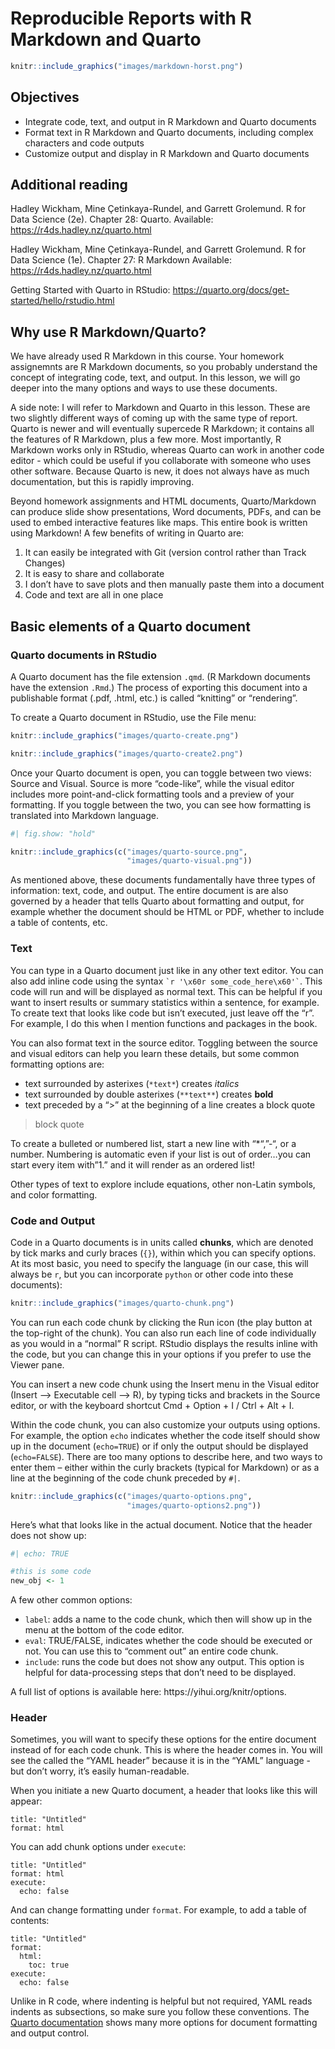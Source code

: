 # Reproducible Reports with R Markdown and Quarto {#markdown}

```r
knitr::include_graphics("images/markdown-horst.png")
```

## Objectives

-   Integrate code, text, and output in R Markdown and Quarto documents
-   Format text in R Markdown and Quarto documents, including complex characters and code outputs
-   Customize output and display in R Markdown and Quarto documents

## Additional reading

Hadley Wickham, Mine Çetinkaya-Rundel, and Garrett Grolemund. R for Data Science (2e). Chapter 28: Quarto. Available: <https://r4ds.hadley.nz/quarto.html>

Hadley Wickham, Mine Çetinkaya-Rundel, and Garrett Grolemund. R for Data Science (1e). Chapter 27: R Markdown Available: <https://r4ds.hadley.nz/quarto.html>

Getting Started with Quarto in RStudio: <https://quarto.org/docs/get-started/hello/rstudio.html>

## Why use R Markdown/Quarto?

We have already used R Markdown in this course. Your homework assignemnts are R Markdown documents, so you probably understand the concept of integrating code, text, and output. In this lesson, we will go deeper into the many options and ways to use these documents.

A side note: I will refer to Markdown and Quarto in this lesson. These are two slightly different ways of coming up with the same type of report. Quarto is newer and will eventually supercede R Markdown; it contains all the features of R Markdown, plus a few more. Most importantly, R Markdown works only in RStudio, whereas Quarto can work in another code editor - which could be useful if you collaborate with someone who uses other software. Because Quarto is new, it does not always have as much documentation, but this is rapidly improving.

Beyond homework assignments and HTML documents, Quarto/Markdown can produce slide show presentations, Word documents, PDFs, and can be used to embed interactive features like maps. This entire book is written using Markdown! A few benefits of writing in Quarto are:

1.  It can easily be integrated with Git (version control rather than Track Changes)
2.  It is easy to share and collaborate
3.  I don't have to save plots and then manually paste them into a document
4.  Code and text are all in one place

## Basic elements of a Quarto document

### Quarto documents in RStudio

A Quarto document has the file extension `.qmd`. (R Markdown documents have the extension `.Rmd`.) The process of exporting this document into a publishable format (.pdf, .html, etc.) is called "knitting" or "rendering".

To create a Quarto document in RStudio, use the File menu:

```r
knitr::include_graphics("images/quarto-create.png")
```

```r
knitr::include_graphics("images/quarto-create2.png")
```

Once your Quarto document is open, you can toggle between two views: Source and Visual. Source is more "code-like", while the visual editor includes more point-and-click formatting tools and a preview of your formatting. If you toggle between the two, you can see how formatting is translated into Markdown language.

```r
#| fig.show: "hold"

knitr::include_graphics(c("images/quarto-source.png",
                          "images/quarto-visual.png"))
```

As mentioned above, these documents fundamentally have three types of information: text, code, and output. The entire document is are also governed by a header that tells Quarto about formatting and output, for example whether the document should be HTML or PDF, whether to include a table of contents, etc.

### Text

You can type in a Quarto document just like in any other text editor. You can also add inline code using the syntax `` `r '\x60r some_code_here\x60'` ``. This code will run and will be displayed as normal text. This can be helpful if you want to insert results or summary statistics within a sentence, for example. To create text that looks like code but isn't executed, just leave off the "r". For example, I do this when I mention functions and packages in the book.

You can also format text in the source editor. Toggling between the source and visual editors can help you learn these details, but some common formatting options are:

* text surrounded by asterixes (`*text*`) creates *italics*
* text surrounded by double asterixes (`**text**`) creates **bold**
* text preceded by a ">" at the beginning of a line creates a block quote

> block quote

To create a bulleted or numbered list, start a new line with "*", "-", or a number. Numbering is automatic even if your list is out of order...you can start every item with "1." and it will render as an ordered list!

Other types of text to explore include equations, other non-Latin symbols, and color formatting.

### Code and Output

Code in a Quarto documents is in units called **chunks**, which are denoted by tick marks and curly braces (`{}`), within which you can specify options. At its most basic, you need to specify the language (in our case, this will always be `r`, but you can incorporate `python` or other code into these documents):

```r
knitr::include_graphics("images/quarto-chunk.png")
```

You can run each code chunk by clicking the Run icon (the play button at the top-right of the chunk). You can also run each line of code individually as you would in a "normal" R script. RStudio displays the results inline with the code, but you can change this in your options if you prefer to use the Viewer pane.

You can insert a new code chunk using the Insert menu in the Visual editor (Insert –\> Executable cell –\> R), by typing ticks and brackets in the Source editor, or with the keyboard shortcut Cmd + Option + I / Ctrl + Alt + I.

Within the code chunk, you can also customize your outputs using options. For example, the option `echo` indicates whether the code itself should show up in the document (`echo=TRUE`) or if only the output should be displayed (`echo=FALSE`). There are too many options to describe here, and two ways to enter them -- either within the curly brackets (typical for Markdown) or as a line at the beginning of the code chunk preceded by `#|`.

```r
knitr::include_graphics(c("images/quarto-options.png",
                          "images/quarto-options2.png"))
```

Here's what that looks like in the actual document. Notice that the header does not show up:

```r
#| echo: TRUE

#this is some code
new_obj <- 1
```

A few other common options:

-   `label`: adds a name to the code chunk, which then will show up in the menu at the bottom of the code editor.
-   `eval`: TRUE/FALSE, indicates whether the code should be executed or not. You can use this to "comment out" an entire code chunk.
-   `include`: runs the code but does not show any output. This option is helpful for data-processing steps that don't need to be displayed.

A full list of options is available here: https://yihui.org/knitr/options.

### Header

Sometimes, you will want to specify these options for the entire document instead of for each code chunk. This is where the header comes in. You will see the called the "YAML header" because it is in the "YAML" language - but don't worry, it's easily human-readable.

When you initiate a new Quarto document, a header that looks like this will appear:

```         
title: "Untitled"
format: html
```

You can add chunk options under `execute`:

```
title: "Untitled"
format: html
execute:
  echo: false
```

And can change formatting under `format`. For example, to add a table of contents:

```        
title: "Untitled"
format: 
  html:
    toc: true
execute:
  echo: false
```

Unlike in R code, where indenting is helpful but not required, YAML reads indents as subsections, so make sure you follow these conventions. The [Quarto documentation](https://quarto.org/docs/output-formats/html-basics.html) shows many more options for document formatting and output control.
